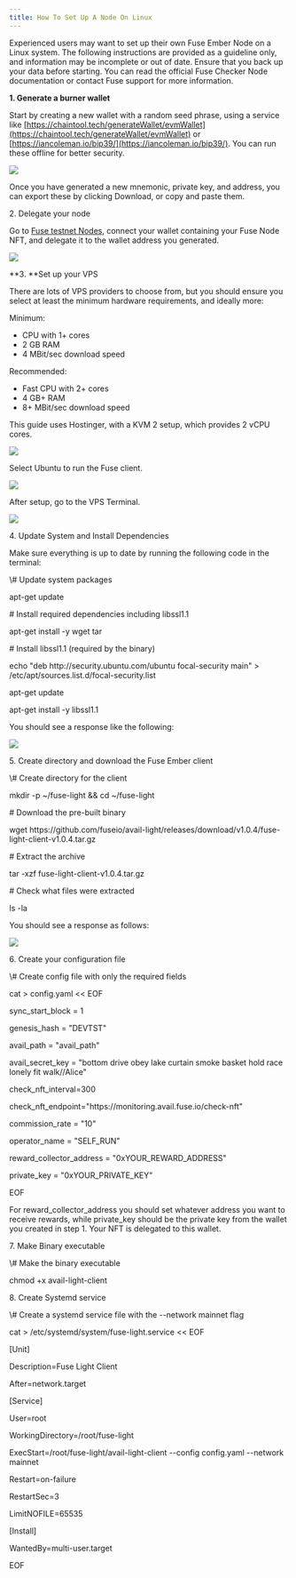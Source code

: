 ```yaml
---
title: How To Set Up A Node On Linux
---
```


Experienced users may want to set up their own Fuse Ember Node on a Linux system. The following instructions are provided as a guideline only, and information may be incomplete or out of date. Ensure that you back up your data before starting. You can read the official Fuse Checker Node documentation or contact Fuse support for more information.

**1. Generate a burner wallet**

Start by creating a new wallet with a random seed phrase, using a service like [https://chaintool.tech/generateWallet/evmWallet](https://chaintool.tech/generateWallet/evmWallet) or [https://iancoleman.io/bip39/](https://iancoleman.io/bip39/). You can run these offline for better security.

![](/img/BIP.webp)

Once you have generated a new mnemonic, private key, and address, you can export these by clicking Download, or copy and paste them.

2\. Delegate your node

Go to [Fuse testnet Nodes](https://console.fuse.io/nodes/testnet), connect your wallet containing your Fuse Node NFT, and delegate it to the wallet address you generated.

![](/img/Delegate.webp)

**3. **Set up your VPS

There are lots of VPS providers to choose from, but you should ensure you select at least the minimum hardware requirements, and ideally more: 

Minimum:

* CPU with 1+ cores
* 2 GB RAM
* 4 MBit/sec download speed

Recommended:

* Fast CPU with 2+ cores
* 4 GB+ RAM
* 8+ MBit/sec download speed

This guide uses Hostinger, with a KVM 2 setup, which provides 2 vCPU cores.

![](/img/KVM2.webp)

Select Ubuntu to run the Fuse client.

![](/img/Ubuntu.webp)

After setup, go to the VPS Terminal.

![](/img/Terminal.webp)

4\. Update System and Install Dependencies

Make sure everything is up to date by running the following code in the terminal:

<CodeBlock language="Bash">
  \# Update system packages

  apt-get update

  \# Install required dependencies including libssl1.1

  apt-get install -y wget tar

  \# Install libssl1.1 (required by the binary)

  echo "deb http\://security.ubuntu.com/ubuntu focal-security main" > /etc/apt/sources.list.d/focal-security.list

  apt-get update

  apt-get install -y libssl1.1
</CodeBlock>

You should see a response like the following:

![](/img/response.webp)

5\. Create directory and download the Fuse Ember client

<CodeBlock language="Bash">
  \# Create directory for the client

  mkdir -p \~/fuse-light && cd \~/fuse-light

  \# Download the pre-built binary

  wget https\://github.com/fuseio/avail-light/releases/download/v1.0.4/fuse-light-client-v1.0.4.tar.gz

  \# Extract the archive

  tar -xzf fuse-light-client-v1.0.4.tar.gz

  \# Check what files were extracted

  ls -la
</CodeBlock>

You should see a response as follows:

![](/img/response2.webp)

6\. Create your configuration file

<CodeBlock language="Bash">
  \# Create config file with only the required fields

  cat > config.yaml \<\< EOF

  sync\_start\_block = 1

  genesis\_hash = "DEVTST"

  avail\_path = "avail\_path"

  avail\_secret\_key = "bottom drive obey lake curtain smoke basket hold race lonely fit walk//Alice"

  check\_nft\_interval=300

  check\_nft\_endpoint="https\://monitoring.avail.fuse.io/check-nft"

  commission\_rate = "10"

  operator\_name = "SELF\_RUN"

  reward\_collector\_address = "0xYOUR\_REWARD\_ADDRESS"

  private\_key = "0xYOUR\_PRIVATE\_KEY"

  EOF
</CodeBlock>

For reward\_collector\_address you should set whatever address you want to receive rewards, while private\_key should be the private key from the wallet you created in step 1. Your NFT is delegated to this wallet.

7\. Make Binary executable

<CodeBlock language="Bash">
  \# Make the binary executable

  chmod +x avail-light-client
</CodeBlock>

8\. Create Systemd service

<CodeBlock language="Bash">
  \# Create a systemd service file with the --network mainnet flag

  cat > /etc/systemd/system/fuse-light.service \<\< EOF

  \[Unit]

  Description=Fuse Light Client

  After=network.target

  \[Service]

  User=root

  WorkingDirectory=/root/fuse-light

  ExecStart=/root/fuse-light/avail-light-client --config config.yaml --network mainnet

  Restart=on-failure

  RestartSec=3

  LimitNOFILE=65535

  \[Install]

  WantedBy=multi-user.target

  EOF
</CodeBlock>

